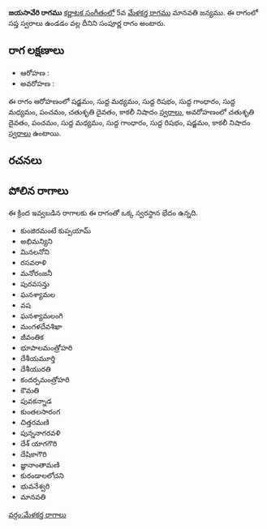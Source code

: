 {{Infobox ragam
	| name          	= జయసావేరి
	| synonym	    	= 
	| mela          	= 
	| chakra        	= 
	| janaka        	= 
	| type          	= సంపూర్ణ
	| arohanam      	= {{svaraC|S|M1|R1|G1|M1|P|D2|N3}} 
	| avarohanam    	= {{svaraC|D2|P|M1|G1|R1|S|N3}}
	| jeeva         	=
	| chhaya        	=
	| nyasa         	=
	| vishesha      	= 
	| equivalent  		= 
}}
{{కర్ణాటక సంగీత రాగాలు}}
'''జయసావేరి రాగము''' [[కర్ణాటక సంగీతం]]లో 5వ [[మేళకర్త రాగము]] మానవతి జన్యము.  ఈ రాగంలో సప్త స్వరాలు ఉండడం వల్ల దీనిని సంపూర్ణ రాగం అంటారు.


==రాగ లక్షణాలు==


* ఆరోహణ : {{svaraC|S|M1|R1|G1|M1|P|D2|N3}} 
* అవరోహణ : {{svaraC|D2|P|M1|G1|R1|S|N3}}

ఈ రాగం ఆరోహణంలో షడ్జమం, సుద్ద మధ్యమం, సుద్ద రిషభం, సుద్ద గాంధారం, సుద్ద మధ్యమం, పంచమం, చతుశృతి దైవతం, కాకలీ నిషాదం [[స్వరాలు]], అవరోహణంలో చతుశృతి దైవతం, పంచమం, సుద్ద మధ్యమం, సుద్ద గాంధారం, సుద్ద రిషభం, షడ్జమం, కాకలీ నిషాదం [[స్వరాలు]] ఉంటాయి.

==రచనలు==



==పోలిన రాగాలు==
ఈ క్రింద ఇవ్వబడిన రాగాలకు ఈ రాగంతో ఒక్క స్వరస్థాన భేదం ఉన్నది.
* కుంజిరమంటే కుప్పయామ్
* అభిమన్యిని
* మినలనోని
* రసవరాళి
* మనోరంజనీ
* పురవసన్తు
* ఘనశ్యామల
* వష
* ఘనశ్యామలంగి
* మంగళదేవశిఖా
* జీవంతిక
* భూపాలమంత్రోహరి
* దేశీయమూర్తి
* దేశీయురతి
* కందర్పమంత్రోహరి
* కౌమతి
* పువకన్నాడ
* కుంతలసారంగ
* చిత్తరమణి
* పున్ననాగరవళి
* దేశ్ యాగగౌరి
* దేషికాగౌరి
* జ్ఞానాంతామణి
* కురండాలలోచని
* భువనేశ్వరి
* మానవతి



[[వర్గం:మేళకర్త రాగాలు]]